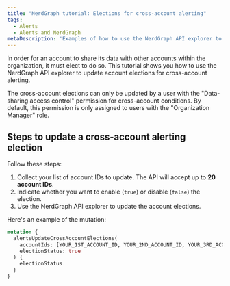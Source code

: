 ```yaml
---
title: "NerdGraph tutorial: Elections for cross-account alerting"
tags:
  - Alerts
  - Alerts and NerdGraph
metaDescription: 'Examples of how to use the NerdGraph API explorer to update account elections for cross-account alerting.'
---
```


In order for an account to share its data with other accounts within the
organization, it must elect to do so. This tutorial shows you how to use the
NerdGraph API explorer to update account elections for cross-account alerting.

<Callout variant="important">
  The cross-account elections can only be updated by a user with the
  "Data-sharing access control" permission for cross-account conditions. By
  default, this permission is only assigned to users with the "Organization
  Manager" role.
</Callout>

## Steps to update a cross-account alerting election

Follow these steps:

1. Collect your list of account IDs to update. The API will accept up to **20 account IDs**.
2. Indicate whether you want to enable (`true`) or disable (`false`) the election.
3. Use the NerdGraph API explorer to update the account elections.

Here's an example of the mutation:

```graphql
mutation {
  alertsUpdateCrossAccountElections(
    accountIds: [YOUR_1ST_ACCOUNT_ID, YOUR_2ND_ACCOUNT_ID, YOUR_3RD_ACCOUNT_ID],
    electionStatus: true
  ) {
    electionStatus
  }
}
```
